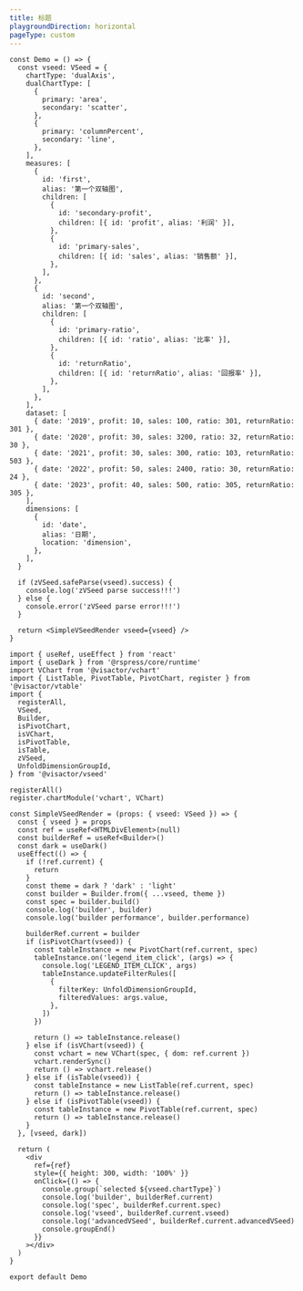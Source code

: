 ```yaml
---
title: 标题
playgroundDirection: horizontal
pageType: custom
---
```


```tsx
const Demo = () => {
  const vseed: VSeed = {
    chartType: 'dualAxis',
    dualChartType: [
      {
        primary: 'area',
        secondary: 'scatter',
      },
      {
        primary: 'columnPercent',
        secondary: 'line',
      },
    ],
    measures: [
      {
        id: 'first',
        alias: '第一个双轴图',
        children: [
          {
            id: 'secondary-profit',
            children: [{ id: 'profit', alias: '利润' }],
          },
          {
            id: 'primary-sales',
            children: [{ id: 'sales', alias: '销售额' }],
          },
        ],
      },
      {
        id: 'second',
        alias: '第一个双轴图',
        children: [
          {
            id: 'primary-ratio',
            children: [{ id: 'ratio', alias: '比率' }],
          },
          {
            id: 'returnRatio',
            children: [{ id: 'returnRatio', alias: '回报率' }],
          },
        ],
      },
    ],
    dataset: [
      { date: '2019', profit: 10, sales: 100, ratio: 301, returnRatio: 301 },
      { date: '2020', profit: 30, sales: 3200, ratio: 32, returnRatio: 30 },
      { date: '2021', profit: 30, sales: 300, ratio: 103, returnRatio: 503 },
      { date: '2022', profit: 50, sales: 2400, ratio: 30, returnRatio: 24 },
      { date: '2023', profit: 40, sales: 500, ratio: 305, returnRatio: 305 },
    ],
    dimensions: [
      {
        id: 'date',
        alias: '日期',
        location: 'dimension',
      },
    ],
  }

  if (zVSeed.safeParse(vseed).success) {
    console.log('zVSeed parse success!!!')
  } else {
    console.error('zVSeed parse error!!!')
  }

  return <SimpleVSeedRender vseed={vseed} />
}

import { useRef, useEffect } from 'react'
import { useDark } from '@rspress/core/runtime'
import VChart from '@visactor/vchart'
import { ListTable, PivotTable, PivotChart, register } from '@visactor/vtable'
import {
  registerAll,
  VSeed,
  Builder,
  isPivotChart,
  isVChart,
  isPivotTable,
  isTable,
  zVSeed,
  UnfoldDimensionGroupId,
} from '@visactor/vseed'

registerAll()
register.chartModule('vchart', VChart)

const SimpleVSeedRender = (props: { vseed: VSeed }) => {
  const { vseed } = props
  const ref = useRef<HTMLDivElement>(null)
  const builderRef = useRef<Builder>()
  const dark = useDark()
  useEffect(() => {
    if (!ref.current) {
      return
    }
    const theme = dark ? 'dark' : 'light'
    const builder = Builder.from({ ...vseed, theme })
    const spec = builder.build()
    console.log('builder', builder)
    console.log('builder performance', builder.performance)

    builderRef.current = builder
    if (isPivotChart(vseed)) {
      const tableInstance = new PivotChart(ref.current, spec)
      tableInstance.on('legend_item_click', (args) => {
        console.log('LEGEND_ITEM_CLICK', args)
        tableInstance.updateFilterRules([
          {
            filterKey: UnfoldDimensionGroupId,
            filteredValues: args.value,
          },
        ])
      })

      return () => tableInstance.release()
    } else if (isVChart(vseed)) {
      const vchart = new VChart(spec, { dom: ref.current })
      vchart.renderSync()
      return () => vchart.release()
    } else if (isTable(vseed)) {
      const tableInstance = new ListTable(ref.current, spec)
      return () => tableInstance.release()
    } else if (isPivotTable(vseed)) {
      const tableInstance = new PivotTable(ref.current, spec)
      return () => tableInstance.release()
    }
  }, [vseed, dark])

  return (
    <div
      ref={ref}
      style={{ height: 300, width: '100%' }}
      onClick={() => {
        console.group(`selected ${vseed.chartType}`)
        console.log('builder', builderRef.current)
        console.log('spec', builderRef.current.spec)
        console.log('vseed', builderRef.current.vseed)
        console.log('advancedVSeed', builderRef.current.advancedVSeed)
        console.groupEnd()
      }}
    ></div>
  )
}

export default Demo
```
